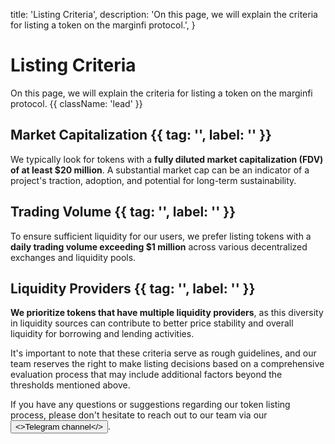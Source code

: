 

  title: 'Listing Criteria',
  description:
    'On this page, we will explain the criteria for listing a token on the marginfi protocol.',
}

# Listing Criteria

On this page, we will explain the criteria for listing a token on the marginfi protocol. {{ className: 'lead' }}

## Market Capitalization {{ tag: '', label: '' }}

We typically look for tokens with a **fully diluted market capitalization (FDV) of at least $20 million**. A substantial market cap can be an indicator of a project's traction, adoption, and potential for long-term sustainability.

## Trading Volume {{ tag: '', label: '' }}

To ensure sufficient liquidity for our users, we prefer listing tokens with a **daily trading volume exceeding $1 million** across various decentralized exchanges and liquidity pools.

## Liquidity Providers {{ tag: '', label: '' }}

**We prioritize tokens that have multiple liquidity providers**, as this diversity in liquidity sources can contribute to better price stability and overall liquidity for borrowing and lending activities.

It's important to note that these criteria serve as rough guidelines, and our team reserves the right to make listing decisions based on a comprehensive evaluation process that may include additional factors beyond the thresholds mentioned above.

If you have any questions or suggestions regarding our token listing process, please don't hesitate to reach out to our team via our <Button href="https://t.me/+jGueUak_MrRiNDg5" variant="text"><>Telegram channel</></Button>.
